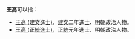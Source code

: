 '''王高'''可以指：
* [[王高_(建文進士)|王高 (建文進士)]]，[[建文|建文]]二年[[進士|進士]]、[[明朝|明朝]]政治人物。
* [[王高_(正統進士)|王高 (正統進士)]]，[[正统_(年号)|正統]]元年進士、明朝政治人物。
{{disambig}}